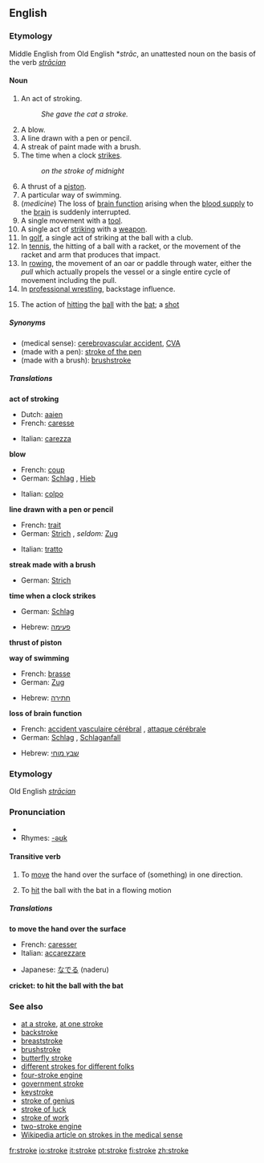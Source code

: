 ==English==

===Etymology===
Middle English from Old English *''strāc'', an unattested noun on the basis of the verb ''[[strācian]]''

====Noun====
{{wikipedia}}
{{en-noun}}

#An act of stroking.
#:''She gave the cat a stroke.''
#A blow.
#A line drawn with a pen or pencil.
#A streak of paint made with a brush.
#The time when a clock [[strike]]s.
#:''on the stroke of midnight''
#A thrust of a [[piston]].
#A particular way of swimming.
#(''medicine'') The loss of [[brain function]] arising when the [[blood supply]] to the [[brain]] is suddenly interrupted.
# A single movement with a [[tool]].
# A single act of [[striking]] with a [[weapon]].
# In [[golf]], a single act of striking at the ball with a club.
# In [[tennis]], the hitting of a ball with a racket, or the movement of the racket and arm that produces that impact.
# In [[rowing]], the movement of an oar or paddle through water, either the ''pull'' which actually propels the vessel or a single entire cycle of movement including the pull.
# In [[professional wrestling]], backstage influence.
#{{cricket}} The action of [[hitting]] the [[ball]] with the [[bat]]; a [[shot]]

=====Synonyms=====
*(medical sense): [[cerebrovascular accident]], [[CVA]]
*(made with a pen): [[stroke of the pen]]
*(made with a brush): [[brushstroke]]

=====Translations=====

'''act of stroking'''
{{top}}
*Dutch: [[aaien]]
*French: [[caresse]] {{f}}
{{mid}}
*Italian: [[carezza]] {{f}}
{{bottom}}

'''blow'''
{{top}}
*French: [[coup#French|coup]] {{m}}
*German: [[Schlag]] {{m}}, [[Hieb]] {{m}}
{{mid}}
*Italian: [[colpo]] {{m}}
{{bottom}}

'''line drawn with a pen or pencil'''
{{top}}
*French: [[trait#French|trait]] {{m}}
*German: [[Strich]] {{m}}, ''seldom:'' [[Zug]] {{m}}
{{mid}}
*Italian: [[tratto]] {{m}}
{{bottom}}

'''streak made with a brush'''
{{top}}
*German: [[Strich]] {{m}}
{{mid}}
{{bottom}}

'''time when a clock strikes'''
{{top}}
*German: [[Schlag]] {{m}}
{{mid}}
*Hebrew: [[פעימה]] {{f}}
{{bottom}}

'''thrust of piston'''
{{top}}
{{mid}}
{{bottom}}

'''way of swimming'''
{{top}}
*French: [[brasse]] {{f}}
*German: [[Zug]] {{m}}
{{mid}}
*Hebrew: [[חתירה]] {{f}}
{{bottom}}

'''loss of brain function'''
{{top}}
*French: [[accident vasculaire cérébral]] {{m}}, [[attaque cérébrale]] {{f}}
*German: [[Schlag]] {{m}}, [[Schlaganfall]] {{m}}
{{mid}}
*Hebrew: [[שבץ מוחי]] {{m}}
{{bottom}}

===Etymology===
Old English ''[[strācian]]''

===Pronunciation===
* {{IPA|/stroʊk/}}
*Rhymes: [[Rhymes:English:-əʊk|-əʊk]]

====Transitive verb====
{{en-verb|strok|ing}}

#To [[move]] the hand over the surface of (something) in one direction.
#{{cricket}} To [[hit]] the ball with the bat in a flowing motion

=====Translations=====
'''to move the hand over the surface'''
{{top}}
*French: [[caresser]]
*Italian: [[accarezzare]]
{{mid}}
*Japanese: [[なでる]] (naderu)
{{bottom}}

'''cricket: to hit the ball with the bat'''
{{top}}
{{mid}}
{{bottom}}

===See also===
*[[at a stroke]], [[at one stroke]]
*[[backstroke]]
*[[breaststroke]]
*[[brushstroke]]
*[[butterfly stroke]]
*[[different strokes for different folks]]
*[[four-stroke engine]]
*[[government stroke]]
*[[keystroke]]
*[[stroke of genius]]
*[[stroke of luck]]
*[[stroke of work]]
*[[two-stroke engine]] <!--Spanish: **Two stroke [[engine]]: motor de dos tiempos-->
*[[w:Stroke|Wikipedia article on strokes in the medical sense]]

[[fr:stroke]]
[[io:stroke]]
[[it:stroke]]
[[pt:stroke]]
[[fi:stroke]]
[[zh:stroke]]